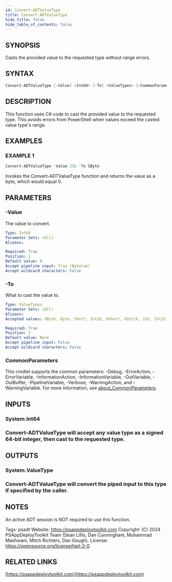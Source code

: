 ```yaml
---
id: Convert-ADTValueType
title: Convert-ADTValueType
hide_title: false
hide_table_of_contents: false
---
```


## SYNOPSIS

Casts the provided value to the requested type without range errors.

## SYNTAX

```powershell
Convert-ADTValueType [-Value] <Int64> [-To] <ValueTypes> [<CommonParameters>]
```

## DESCRIPTION

This function uses C# code to cast the provided value to the requested type.
This avoids errors from PowerShell when values exceed the casted value type's range.

## EXAMPLES

### EXAMPLE 1

```powershell
Convert-ADTValueType -Value 256 -To SByte
```

Invokes the Convert-ADTValueType function and returns the value as a byte, which would equal 0.

## PARAMETERS

### -Value

The value to convert.

```yaml
Type: Int64
Parameter Sets: (All)
Aliases:

Required: True
Position: 1
Default value: 0
Accept pipeline input: True (ByValue)
Accept wildcard characters: False
```

### -To

What to cast the value to.

```yaml
Type: ValueTypes
Parameter Sets: (All)
Aliases:
Accepted values: SByte, Byte, Short, Int16, UShort, UInt16, Int, Int32, UInt, UInt32, Long, Int64, ULong, UInt64

Required: True
Position: 2
Default value: None
Accept pipeline input: False
Accept wildcard characters: False
```

### CommonParameters

This cmdlet supports the common parameters: -Debug, -ErrorAction, -ErrorVariable, -InformationAction, -InformationVariable, -OutVariable, -OutBuffer, -PipelineVariable, -Verbose, -WarningAction, and -WarningVariable. For more information, see [about_CommonParameters](http://go.microsoft.com/fwlink/?LinkID=113216).

## INPUTS

### System.Int64

### Convert-ADTValueType will accept any value type as a signed 64-bit integer, then cast to the requested type.
## OUTPUTS

### System.ValueType

### Convert-ADTValueType will convert the piped input to this type if specified by the caller.
## NOTES
An active ADT session is NOT required to use this function.

Tags: psadt
Website: https://psappdeploytoolkit.com
Copyright: (C) 2024 PSAppDeployToolkit Team (Sean Lillis, Dan Cunningham, Muhammad Mashwani, Mitch Richters, Dan Gough).
License: https://opensource.org/license/lgpl-3-0

## RELATED LINKS

[https://psappdeploytoolkit.com](https://psappdeploytoolkit.com)
